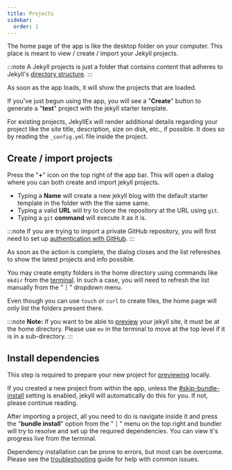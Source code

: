 ```yaml
---
title: Projects
sidebar:
  order: 1
---
```



The home page of the app is like the desktop folder on your computer. This place is meant to view / create / import your Jekyll projects.

:::note
A Jekyll projects is just a folder that contains content that adheres to Jekyll's [directory structure](https://jekyllrb.com/docs/structure/).
:::

As soon as the app loads, it will show the projects that are loaded.

If you've just begun using the app, you will see a "**Create**" button to generate a "**test**" project with the jekyll starter template.

For existing projects, JekyllEx will render additional details regarding your project like the site title, description, size on disk, etc., if possible. It does so by reading the `_config.yml` file inside the project.

## Create / import projects

Press the "**+**" icon on the top right of the app bar. This will open a dialog where you can both create and import jekyll projects.

* Typing a **Name** will create a new jekyll blog with the default starter template in the folder with the the same same.
* Typing a valid **URL** will try to clone the repository at the URL using `git`.
* Typing a `git` **command** will execute it as it is.

:::note
If you are trying to import a private GitHub repository, you will first need to set up [authentication with GitHub](/usage/settings#authentication).
:::

As soon as the action is complete, the dialog closes and the list refereshes to show the latest projects and info possible.

You may create empty folders in the home directory using commands like `mkdir` from the [terminal](/usage/terminal "mention"). In such a case, you will need to refresh the list manually from the "**⋮**" dropdown menu.

Even though you can use `touch` or `curl` to create files, the home page will only list the folders present there.

:::note
**Note:** If you want to be able to [preview](/usage/previewing) your jekyll site, it must be at the home directory. Please use `mv` in the terminal to move at the top level if it is in a sub-directory.
:::

## Install dependencies

This step is required to prepare your new project for [previewing](/usage/previewing "mention") locally.

If you created a new project from within the app, unless the [#skip-bundle-install](/usage/settings#skip-bundle-install "mention") setting is enabled, jekyll will automatically do this for you. If not, please continue reading.

After importing a project, all you need to do is navigate inside it and press the "**bundle install**" option from the "**⋮**" menu on the top right and bundler will try to resolve and set up the required dependencies. You can view it's progress live from the terminal.

Dependency installation can be prone to errors, but most can be overcome. Please see the [troubleshooting](/other/troubleshooting "mention") guide for help with common issues.
